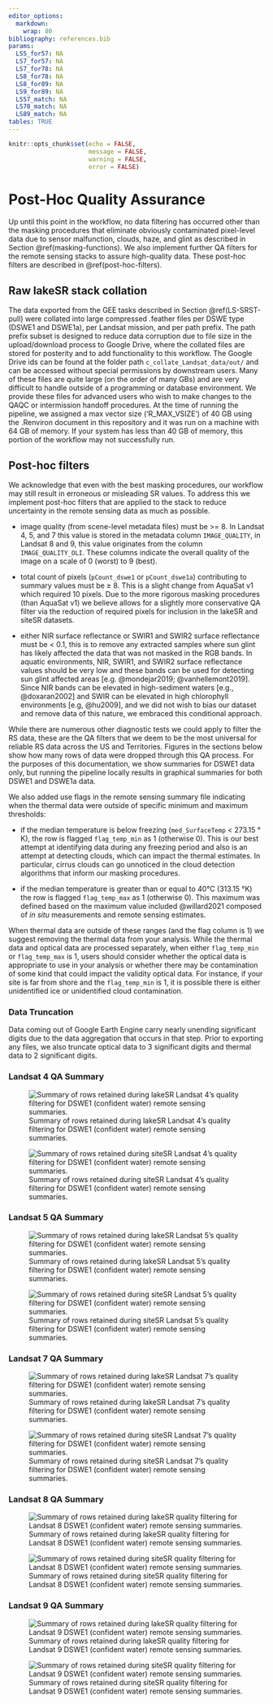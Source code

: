 ```yaml
---
editor_options:
  markdown:
    wrap: 80
bibliography: references.bib
params:
  LS5_for57: NA
  LS7_for57: NA
  LS7_for78: NA
  LS8_for78: NA
  LS8_for89: NA
  LS9_for89: NA
  LS57_match: NA
  LS78_match: NA
  LS89_match: NA
tables: TRUE
---
```


```r
knitr::opts_chunk$set(echo = FALSE, 
                      message = FALSE, 
                      warning = FALSE, 
                      error = FALSE)
```

# Post-Hoc Quality Assurance {#post-hoc-qa}

Up until this point in the workflow, no data filtering has occurred other than
the masking procedures that eliminate obviously contaminated pixel-level data
due to sensor malfunction, clouds, haze, and glint as described in Section
\@ref(masking-functions). We also implement further QA filters for the remote
sensing stacks to assure high-quality data. These post-hoc filters are described
in \@ref(post-hoc-filters).

## Raw lakeSR stack collation {#raw-lakesr}

The data exported from the GEE tasks described in Section \@ref(LS-SRST-pull)
were collated into large compressed .feather files per DSWE type (DSWE1 and
DSWE1a), per Landsat mission, and per path prefix. The path prefix subset is
designed to reduce data corruption due to file size in the upload/download
process to Google Drive, where the collated files are stored for posterity and
to add functionality to this workflow. The Google Drive ids can be found at the
folder path `c_collate_Landsat_data/out/` and can be accessed without special
permissions by downstream users. Many of these files are quite large (on the
order of many GBs) and are very difficult to handle outside of a programming or
database environment. We provide these files for advanced users who wish to make
changes to the QAQC or intermission handoff procedures. At the time of running
the pipeline, we assigned a max vector size ('R_MAX_VSIZE') of 40 GB using the
.Renviron document in this repository and it was run on a machine with 64 GB of
memory. If your system has less than 40 GB of memory, this portion of the
workflow may not successfully run.

## Post-hoc filters {#post-hoc-filters}

We acknowledge that even with the best masking procedures, our workflow may
still result in erroneous or misleading SR values. To address this we implement
post-hoc filters that are applied to the stack to reduce uncertainty in the
remote sensing data as much as possible.

-   image quality (from scene-level metadata files) must be \>= 8. In Landsat 4,
    5, and 7 this value is stored in the metadata column `IMAGE_QUALITY`, in
    Landsat 8 and 9, this value originates from the column `IMAGE_QUALITY_OLI`.
    These columns indicate the overall quality of the image on a scale of 0
    (worst) to 9 (best).

-   total count of pixels (`pCount_dswe1` or `pCount_dswe1a`) contributing to
    summary values must be ≥ 8. This is a slight change from AquaSat v1 which
    required 10 pixels. Due to the more rigorous masking procedures (than
    AquaSat v1) we believe allows for a slightly more conservative QA filter via
    the reduction of required pixels for inclusion in the lakeSR and siteSR
    datasets.

-   either NIR surface reflectance or SWIR1 and SWIR2 surface reflectance must
    be \< 0.1, this is to remove any extracted samples where sun glint has
    likely affected the data that was not masked in the RGB bands. In aquatic
    environments, NIR, SWIR1, and SWIR2 surface reflectance values should be
    very low and these bands can be used for detecting sun glint affected areas
    [e.g. @mondejar2019; @vanhellemont2019]. Since NIR bands can be elevated in
    high-sediment waters [e.g., @doxaran2002] and SWIR can be elevated in high
    chlorophyll environments [e.g, @hu2009], and we did not wish to bias our
    dataset and remove data of this nature, we embraced this conditional
    approach.

While there are numerous other diagnostic tests we could apply to filter the RS
data, these are the QA filters that we deem to be the most universal for
reliable RS data across the US and Territories. Figures in the sections below
show how many rows of data were dropped through this QA process. For the
purposes of this documentation, we show summaries for DSWE1 data only, but
running the pipeline locally results in graphical summaries for both DSWE1 and
DSWE1a data.

We also added use flags in the remote sensing summary file indicating when the
thermal data were outside of specific minimum and maximum thresholds:

-   if the median temperature is below freezing (`med_SurfaceTemp` \< 273.15 °
    K), the row is flagged `flag_temp_min` as 1 (otherwise 0). This is our best
    attempt at identifying data during any freezing period and also is an
    attempt at detecting clouds, which can impact the thermal estimates. In
    particular, cirrus clouds can go unnoticed in the cloud detection algorithms
    that inform our masking procedures.

-   if the median temperature is greater than or equal to 40°C (313.15 °K) the
    row is flagged `flag_temp_max` as 1 (otherwise 0). This maximum was defined
    based on the maximum value included @willard2021 composed of *in situ*
    measurements and remote sensing estimates.

When thermal data are outside of these ranges (and the flag column is 1) we
suggest removing the thermal data from your analysis. While the thermal data and
optical data are processed separately, when either `flag_temp_min` or
`flag_temp_max` is 1, users should consider whether the optical data is
appropriate to use in your analysis or whether there may be contamination of
some kind that could impact the validity optical data. For instance, if your
site is far from shore and the `flag_temp_min` is 1, it is possible there is
either unidentified ice or unidentified cloud contamination.

### Data Truncation

Data coming out of Google Earth Engine carry nearly unending significant digits
due to the data aggregation that occurs in that step. Prior to exporting any
files, we also truncate optical data to 3 significant digits and thermal data to
2 significant digits.

### Landsat 4 QA Summary

![Summary of rows retained during lakeSR Landsat 4's quality filtering for DSWE1
(confident water) remote sensing
summaries.](images/lakeSR/LT04_DSWE1_drop_summary.png){#fig:site-ls9-dswe1-drop}

![Summary of rows retained during siteSR Landsat 4's quality filtering for DSWE1
(confident water) remote sensing
summaries.](images/siteSR/LT04_DSWE1_drop_summary.png)

### Landsat 5 QA Summary

![Summary of rows retained during lakeSR Landsat 5's quality filtering for DSWE1
(confident water) remote sensing
summaries.](images/lakeSR/LT05_DSWE1_drop_summary.png)

![Summary of rows retained during siteSR Landsat 5's quality filtering for DSWE1
(confident water) remote sensing
summaries.](images/siteSR/LT05_DSWE1_drop_summary.png)

### Landsat 7 QA Summary

![Summary of rows retained during lakeSR Landsat 7's quality filtering for DSWE1
(confident water) remote sensing
summaries.](images/lakeSR/LE07_DSWE1_drop_summary.png)

![Summary of rows retained during siteSR Landsat 7's quality filtering for DSWE1
(confident water) remote sensing
summaries.](images/siteSR/LE07_DSWE1_drop_summary.png)

### Landsat 8 QA Summary

![Summary of rows retained during lakeSR quality filtering for Landsat 8 DSWE1
(confident water) remote sensing
summaries.](images/lakeSR/LC08_DSWE1_drop_summary.png){#fig:lake-ls8-dswe1-drop}

![Summary of rows retained during siteSR quality filtering for Landsat 8 DSWE1
(confident water) remote sensing
summaries.](images/siteSR/LC08_DSWE1_drop_summary.png){#fig:site-ls8-dswe1-drop}

### Landsat 9 QA Summary

![Summary of rows retained during lakeSR quality filtering for Landsat 9 DSWE1
(confident water) remote sensing
summaries.](images/lakeSR/LC09_DSWE1_drop_summary.png){#fig:lake-ls9-dswe1-drop}

![Summary of rows retained during siteSR quality filtering for Landsat 9 DSWE1
(confident water) remote sensing
summaries.](images/siteSR/LC09_DSWE1_drop_summary.png)
